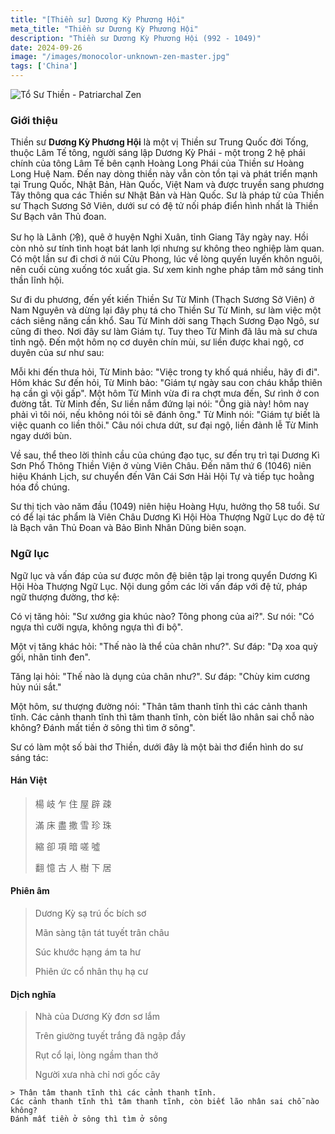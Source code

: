 ```yaml
---
title: "[Thiền sư] Dương Kỳ Phương Hội"
meta_title: "Thiền sư Dương Kỳ Phương Hội"
description: "Thiền sư Dương Kỳ Phương Hội (992 - 1049)"
date: 2024-09-26
image: "/images/monocolor-unknown-zen-master.jpg"
tags: ['China']
---
```


<div className="grid xl:grid-cols-8 lg:grid-cols-8 md:grid-cols-2 sm:grid-cols-2 xs:grid-cols-1 gap-8 bg-body dark:bg-darkmode-body">

<div className="lg:col-span-3 md:col-span-1">

  <img className="aspect-square" decoding="async" src="/images/monocolor-unknown-zen-master.jpg" alt="Tổ Sư Thiền - Patriarchal Zen" />

  ### Giới thiệu

  Thiền sư __Dương Kỳ Phương Hội__ là một vị Thiền sư Trung Quốc đời Tống, thuộc Lâm Tế tông, người sáng lập Dương Kỳ Phái - một trong 2 hệ phái chính của tông Lâm Tế bên cạnh Hoàng Long Phái của Thiền sư Hoàng Long Huệ Nam.
  Đến nay dòng thiền này vẫn còn tồn tại và phát triển mạnh tại Trung Quốc, Nhật Bản, Hàn Quốc, Việt Nam và được truyền sang phương Tây thông qua các Thiền sư Nhật Bản và Hàn Quốc.
  Sư là pháp tử của Thiền sư Thạch Sương Sở Viên, dưới sư có đệ tử nối pháp điển hình nhất là Thiền Sư Bạch vân Thủ đoan.

  Sư họ là Lãnh (冷), quê ở huyện Nghi Xuân, tỉnh Giang Tây ngày nay. Hồi còn nhỏ sư tính tình hoạt bát lanh lợi nhưng sư không theo nghiệp làm quan. Có một lần sư đi chơi ở núi Cửu Phong, lúc về lòng quyến luyến khôn nguôi, nên cuối cùng xuống tóc xuất gia. Sư xem kinh nghe pháp tâm mở sáng tinh thần lĩnh hội.

  Sư đi du phương, đến yết kiến Thiền Sư Từ Minh (Thạch Sương Sở Viên) ở Nam Nguyên và dừng lại đây phụ tá cho Thiền Sư Từ Minh, sư làm việc một cách siêng năng cần khổ. Sau Từ Minh dời sang Thạch Sương Đạo Ngô, sư cũng đi theo. Nơi đây sư làm Giám tự. Tuy theo Từ Minh đã lâu mà sư chưa tỉnh ngộ. Đến một hôm nọ cơ duyên chín mùi, sư liền được khai ngộ, cơ duyên của sư như sau:

  Mỗi khi đến thưa hỏi, Từ Minh bảo: "Việc trong ty khố quá nhiều, hãy đi đi". Hôm khác Sư đến hỏi, Từ Minh bảo: "Giám tự ngày sau con cháu khắp thiên hạ cần gì vội gấp". Một hôm Từ Minh vừa đi ra chợt mưa đến, Sư rình ở con đường tắt. Từ Minh đến, Sư liền nắm đứng lại nói: "Ông già này! hôm nay phải vì tôi nói, nếu không nói tôi sẽ đánh ông." Từ Minh nói: "Giám tự biết là việc quanh co liền thôi." Câu nói chưa dứt, sư đại ngộ, liền đảnh lễ Từ Minh ngay dưới bùn.

  Về sau, thể theo lời thỉnh cầu của chúng đạo tục, sư đến trụ trì tại Dương Kì Sơn Phổ Thông Thiền Viện ở vùng Viên Châu. Đến năm thứ 6 (1046) niên hiệu Khánh Lịch, sư chuyển đến Vân Cái Sơn Hải Hội Tự và tiếp tục hoằng hóa đồ chúng.

  Sư thị tịch vào năm đầu (1049) niên hiệu Hoàng Hựu, hưởng thọ 58 tuổi. Sư có để lại tác phẩm là Viên Châu Dương Kì Hội Hòa Thượng Ngữ Lục do đệ tử là Bạch vân Thủ Đoan và Bảo Bình Nhân Dũng biên soạn.

</div>

<div className="lg:col-span-5 md:col-span-1">

  ### Ngữ lục

  Ngữ lục và vấn đáp của sư được môn đệ biên tập lại trong quyển Dương Kì Hội Hòa Thượng Ngữ Lục. Nội dung gồm các lời vấn đáp với đệ tử, pháp ngữ thượng đường, thơ kệ:

  Có vị tăng hỏi: "Sư xướng gia khúc nào? Tông phong của ai?".
  Sư nói: "Có ngựa thì cưỡi ngựa, không ngựa thì đi bộ".

  Một vị tăng khác hỏi: "Thế nào là thể của chân như?".
  Sư đáp: "Dạ xoa quỳ gối, nhãn tinh đen".

  Tăng lại hỏi: "Thế nào là dụng của chân như?".
  Sư đáp: "Chùy kim cương hủy núi sắt."

  Một hôm, sư thượng đường nói: "Thân tâm thanh tĩnh thì các cảnh thanh tĩnh.
  Các cảnh thanh tĩnh thì tâm thanh tĩnh, còn biết lão nhân sai chỗ nào không?
  Đánh mất tiền ở sông thì tìm ở sông".

  Sư có làm một số bài thơ Thiền, dưới đây là một bài thơ điển hình do sư sáng tác:

  #### Hán Việt

  > 楊 岐 乍 住 屋 辟 疎
  >
  > 滿 床 盡 撒 雪 珍 珠
  >
  > 縮 卻 項 暗 嗟 噓
  >
  > 翻 憶 古 人 樹 下 居

  #### Phiên âm

  > Dương Kỳ sạ trú ốc bích sơ
  >
  > Mãn sàng tận tát tuyết trân châu
  >
  > Súc khước hạng ám ta hư
  >
  > Phiên ức cổ nhân thụ hạ cư

  #### Dịch nghĩa

  > Nhà của Dương Kỳ đơn sơ lắm
  >
  > Trên giường tuyết trắng đã ngập đầy
  >
  > Rụt cổ lại, lòng ngầm than thở
  >
  > Người xưa nhà chỉ nơi gốc cây



    > Thân tâm thanh tĩnh thì các cảnh thanh tĩnh.
    Các cảnh thanh tĩnh thì tâm thanh tĩnh, còn biết lão nhân sai chỗ nào không?
    Đánh mất tiền ở sông thì tìm ở sông







</div>

</div>

